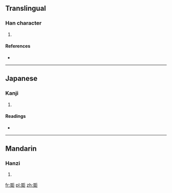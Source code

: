 ==Translingual==

===Han character===
{{Han char|rn=33|rad=士|as=11|sn=14|four=4111<sub>7</sub>|canj=土廿尸尸 (GTSS)}}

# {{defn|Han|sort=士11}}

====References====
* {{Han ref|kx=0244.090|dkj=05674|dj=0484.110|hdz=10472.040|uh=58FE|ud=22782|bh=E169|bd=57705}}

----

==Japanese==

===Kanji===
{{ja-kanji|grade=|rs=士11}}

# {{defn|lang=ja|sort=士11}}

====Readings====
* {{ja-readings|on=[[ぼう]] (bō), [[もう]] (mō)|kun=}}

----

==Mandarin==

===Hanzi===
{{cmn-hanzi|pin=[[mǎng]] ([[mang3]])|wg=mang<sup>3</sup>}}

# {{defn|lang=cmn|sort=士11}}

[[fr:壾]]
[[pl:壾]]
[[zh:壾]]